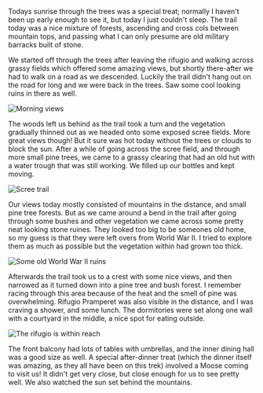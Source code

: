 Todays sunrise through the trees was a special treat; normally I haven't been up
early enough to see it, but today I just couldn't sleep. The trail today was a
nice mixture of forests, ascending and cross cols between mountain tops, and
passing what I can only presume are old military barracks built of stone.

<Stats gain="2008" loss="1673" miles="8.5" steps="24350" />

We started off through the trees after leaving the rifugio and walking across
grassy fields which offered some amazing views, but shortly there-after we had
to walk on a road as we descended. Luckily the trail didn't hang out on the road
for long and we were back in the trees. Saw some cool looking ruins in there as
well.

![Morning views](2019/07/16/8a03686b-2d52-45b5-9910-8daab44b8a75.jpeg,2019/07/16/b087112b-5e7a-48c7-a38a-7c4c2f1146a5.jpeg)

The woods left us behind as the trail took a turn and the vegetation gradually
thinned out as we headed onto some exposed scree fields. More great views
though! But it sure was hot today without the trees or clouds to block the sun.
After a while of going across the scree field, and through more small pine trees,
we came to a grassy clearing that had an old hut with a water trough that was
still working. We filled up our bottles and kept moving.

![Scree trail](2019/07/16/14f47581-3412-424b-852b-975b96501af1.jpeg)

Our views today mostly consisted of mountains in the distance, and small
pine tree forests. But as we came around a bend in the trail after going through
some bushes and other vegetation we came across some pretty neat looking stone
ruines. They looked too big to be someones old home, so my guess is that they
were left overs from World War II. I tried to explore them as much as possible
but the vegetation within had grown too thick.

![Some old World War II ruins](2019/07/16/39e795c1-ead3-4f74-b9d2-d0878c0c9e10.jpeg,2019/07/16/e841d9f1-ec38-48fb-a323-dd7ade4987f7.jpeg,2019/07/16/937f5706-7d9f-4543-b61f-32de1ea0026d.jpeg)

Afterwards the trail took us to a crest with some nice views, and then narrowed
as it turned down into a pine tree and bush forest. I remember racing through
this area because of the heat and the smell of pine was overwhelming. Rifugio
Pramperet was also visible in the distance, and I was craving a shower, and
some lunch. The dormitories were set along one wall with a courtyard in the
middle, a nice spot for eating outside.

![The rifugio is within reach](2019/07/16/745774d0-d381-4758-8fd6-94f22aa4ff31.jpeg,2019/07/16/f12cf774-954e-4de9-b8b0-24b09d6da5a0.jpeg)

The front balcony had lots of tables with umbrellas, and the inner dining hall
was a good size as well. A special after-dinner treat (which the dinner itself
was amazing, as they all have been on this trek) involved a Moose coming to
visit us! It didn't get very close, but close enough for us to see pretty well.
We also watched the sun set behind the mountains.
